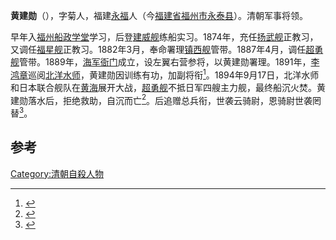 '''黄建勋'''（{{bd|1852年||1894年|9月17日}}），字菊人，福建[[永福|永福]]人（今[[福建省|福建省]][[福州市|福州市]][[永泰县|永泰县]]）。清朝军事将领。

早年入[[福州船政学堂|福州船政学堂]]学习，后登[[建威舰|建威舰]]练船实习。1874年，充任[[扬武舰|扬武舰]]正教习，又调任[[福星舰|福星舰]]正教习。1882年3月，奉命署理[[镇西舰|镇西舰]]管带。1887年4月，调任[[超勇舰|超勇舰]]管带。1889年，[[海军衙门|海军衙门]]成立，设左翼右营参将，以黄建勋署理。1891年，[[李鸿章|李鸿章]]巡阅[[北洋水师|北洋水师]]，黄建勋因训练有功，加副将衔<ref>{{cite news|title=“镇远”号管带林泰曾 “舰存与存,舰亡与亡”|url=http://news.hexun.com/2014-07-25/166961585.html|accessdate=2014-07-27|newspaper=和讯}}</ref>。1894年9月17日，北洋水师和日本联合舰队在[[黄海|黄海]]展开大战，[[超勇舰|超勇舰]]不抵日军四艘主力舰，最终船沉火焚。黄建勋落水后，拒绝救助，自沉而亡<ref>{{cite news|title=新闻历史课:回望甲午 解开北洋舰队高级将领自杀之谜|url=http://news.ifeng.com/a/20140726/41321878_0.shtml|accessdate=2014-07-27|newspaper=凤凰网}}</ref>。后追赠总兵衔，世袭云骑尉，恩骑尉世袭罔替<ref>{{cite news|title=“超勇”舰继任管带：黄建勋|url=http://mil.news.sina.com.cn/2004-09-14/1357226900.html|accessdate=2014-07-27|newspaper=新浪网}}</ref>。

==参考==
{{reflist}}
{{清朝人物小作品}}
{{北洋水師}}
[[Category:清朝自殺人物|Category:清朝自殺人物]]